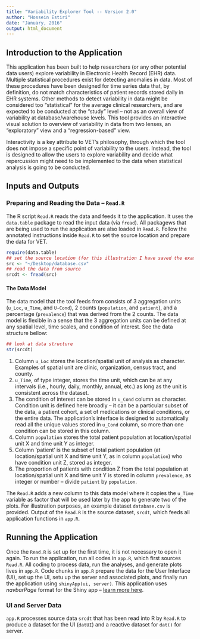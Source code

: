 ```yaml
---
title: "Variability Explorer Tool -- Version 2.0"
author: "Hossein Estiri"
date: "January, 2016"
output: html_document
---
```


## Introduction to the Application

This application has been built to help researchers (or any other potential data users) explore variability in Electronic Health Record (EHR) data. Multiple statistical procedures exist for detecting anomalies in data. Most of these procedures have been designed for time series data that, by definition, do not match characteristics of patient records stored daily in EHR systems. Other methods to detect variability in data might be considered too “statistical” for the average clinical researchers, and are expected to be conducted at the "study" level – not as an overall view of variability at database/warehouse levels. This tool provides an interactive visual solution to overview of variability in data from two lenses, an "exploratory" view and a "regression-based" view. 

Interactivity is a key attribute to VET's philosophy, through which the tool does not impose a specific point of variability to the users. Instead, the tool is designed to allow the users to explore variability and decide what repercussion might need to be implemented to the data when statistical analysis is going to be conducted.


## Inputs and Outputs
### Preparing and Reading the Data -- `Read.R`
The R script `Read.R` reads the data and feeds it to the application. It uses the `data.table` package to read the input data (via `fread`). All packagews that are being used to run the application are also loaded in `Read.R`. Follow the annotated instructions inside `Read.R` to set the source location and prepare the data for VET. 
```r
require(data.table)
## set the source location (for this illustration I have saved the example data on my desktop):
src <- "~/Desktop/database.csv"
## read the data from source
srcdt <- fread(src)
```

#### The Data Model
The data model that the tool feeds from consists of 3 aggregation units (`u_Loc`, `u_Time`, and `U-Cond`), 2 counts (`population`, and `patient`), and a percentage (`prevalence`) that was derived from the 2 counts. The data model is flexible in a sense that the 3 aggregation units can be defined at any spatial level, time scales, and condition of interest. See the data structure bellow:
```r
## look at data structure
str(srcdt)
```


1. Column `u_Loc` stores the location/spatial unit of analysis as character. Examples of spatial unit are clinic, organization, census tract, and county. 
2. `u_Time`, of type integer, stores the time unit, which can be at any intervals (i.e., hourly, daily, monthly, annual, etc.) as long as the unit is consistent across the dataset.
3. The condition of interest can be stored in `u_Cond` column as character. Condition unit is defined here broadly – it can be a particular subset of the data, a patient cohort, a set of medications or clinical conditions, or the entire data. The application’s interface is designed to automatically read all the unique values stored in `u_Cond` column, so more than one condition can be stored in this column.
4. Column `population` stores the total patient population at location/spatial unit X and time unit Y as integer. 
5. Column ‘patient’ is the subset of total patient population (at location/spatial unit X and time unit Y, as in column `population`) who have condition unit Z, stored as integer. 
6. The proportion of patients with condition Z from the total population at location/spatial unit X and time unit Y is stored in column `prevalence`, as integer or number – divide `patient` by `population`.
 

The `Read.R` adds a new column to this data model where it copies the `u_Time` variable as factor that will be used later by the app to generate two of the plots. For illustration purposes, an example dataset `database.csv` is provided. Output of the `Read.R` is the source dataset, `srcdt`, which feeds all application functions in `app.R`. 

## Running the Application
Once the `Read.R` is set up for the first time, it is not necessary to open it again. To run the application, run all codes in `app.R`, which first sources `Read.R`. All coding to process data, run the analyses, and generate plots lives in `app.R`. Code chunks in `app.R` prepare the data for the User Interface (UI), set up the UI, setu up the server and associated plots, and finally run the application using `shinyApp(ui, server)`. This application uses *navbarPage* format for the Shiny app -- [learn more here][link1]. 

### UI and Server Data
`app.R` processes source data `srcdt` that has been read into R by `Read.R` to produce a dataset for the UI (`datUI`) and a reactive dataset for `dat()` for server.



[link1]: http://shiny.rstudio.com/reference/shiny/latest/navbarPage.html "learn about navbarPage"

